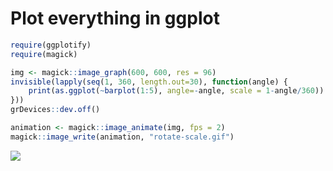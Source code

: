 # Plot everything in ggplot


```r
require(ggplotify)
require(magick)

img <- magick::image_graph(600, 600, res = 96)
invisible(lapply(seq(1, 360, length.out=30), function(angle) {
    print(as.ggplot(~barplot(1:5), angle=-angle, scale = 1-angle/360))
}))
grDevices::dev.off()

animation <- magick::image_animate(img, fps = 2)
magick::image_write(animation, "rotate-scale.gif")
```

![](figures/rotate-scale.gif)

